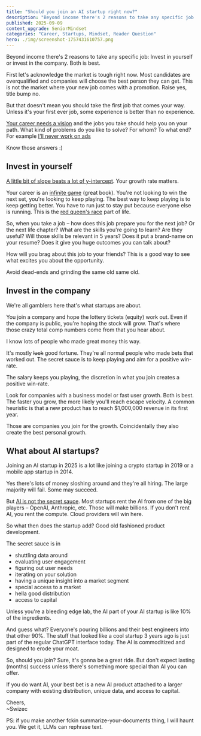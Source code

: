 ```yaml
---
title: "Should you join an AI startup right now?"
description: "Beyond income there's 2 reasons to take any specific job: Invest in yourself or invest in the company. Both is best."
published: 2025-09-09
content_upgrade: SeniorMindset
categories: "Career, Startups, Mindset, Reader Question"
hero: ./img/screenshot-1757431610757.png
---
```


Beyond income there's 2 reasons to take any specific job: Invest in yourself or invest in the company. Both is best.

First let's acknowledge the market is tough right now. Most candidates are overqualified and companies will choose the best person they can get. This is not the market where your new job comes with a promotion. Raise yes, title bump no.

But that doesn't mean you should take the first job that comes your way. Unless it's your first ever job, some experience is better than no experience.

[Your career needs a vision](https://swizec.com/blog/your-career-needs-a-vision/) and the jobs you take should help you on your path. What kind of problems do you like to solve? For whom? To what end? For example [I'll never work on ads](https://swizec.com/blog/tips-for-a-fulfilling-tech-career/)

Know those answers :)

## Invest in yourself

[A little bit of slope beats a lot of y-intercept](https://swizec.com/blog/why-take-a-bigger-role-for-no-bump-in-pay/). Your growth rate matters.

Your career is an [infinite game](https://www.simonandschuster.com/books/Finite-and-Infinite-Games/James-Carse/9781476731711) (great book). You're not looking to win the next set, you're looking to keep playing. The best way to keep playing is to keep getting better. You have to run just to stay put because everyone else is running. This is the [red queen's race](https://en.wikipedia.org/wiki/Red_Queen's_race) part of life.

So, when you take a job – how does this job prepare you for the next job? Or the next life chapter? What are the skills you're going to learn? Are they useful? Will those skills be relevant in 5 years? Does it put a brand-name on your resume? Does it give you huge outcomes you can talk about?

How will you brag about this job to your friends? This is a good way to see what excites you about the opportunity.

Avoid dead-ends and grinding the same old same old.

## Invest in the company

We're all gamblers here that's what startups are about.

You join a company and hope the lottery tickets (equity) work out. Even if the company is public, you're hoping the stock will grow. That's where those crazy total comp numbers come from that you hear about.

I know lots of people who made great money this way.

It's mostly ~~luck~~ good fortune. They're all normal people who made bets that worked out. The secret sauce is to keep playing and aim for a positive win-rate.

The salary keeps you playing, the discretion in what you join creates a positive win-rate.

Look for companies with a business model or fast user growth. Both is best. The faster you grow, the more likely you'll reach escape velocity. A common heuristic is that a new product has to reach $1,000,000 revenue in its first year.

Those are companies you join for the growth. Coincidentally they also create the best personal growth.

## What about AI startups?

Joining an AI startup in 2025 is a lot like joining a crypto startup in 2019 or a mobile app startup in 2014.

Yes there's lots of money sloshing around and they're all hiring. The large majority will fail. Some may succeed.

But [AI is not the secret sauce](https://swizec.com/blog/ai-engineer-summit-report/). Most startups rent the AI from one of the big players – OpenAI, Anthropic, etc. Those will make billions. If you don't rent AI, you rent the compute. Cloud providers will win here.

So what then does the startup add? Good old fashioned product development.

The secret sauce is in

- shuttling data around
- evaluating user engagement
- figuring out user needs
- iterating on your solution
- having a unique insight into a market segment
- special access to a market
- hella good distribution
- access to capital

Unless you're a bleeding edge lab, the AI part of your AI startup is like 10% of the ingredients.

And guess what? Everyone's pouring billions and their best engineers into that other 90%. The stuff that looked like a cool startup 3 years ago is just part of the regular ChatGPT interface today. The AI is commoditized and designed to erode your moat.

So, should you join? Sure, it's gonna be a great ride. But don't expect lasting (months) success unless there's something more special than AI you can offer.

If you do want AI, your best bet is a new AI product attached to a larger company with existing distribution, unique data, and access to capital.

Cheers,<br/>
~Swizec

PS: if you make another fckin summarize-your-documents thing, I will haunt you. We get it, LLMs can rephrase text.
